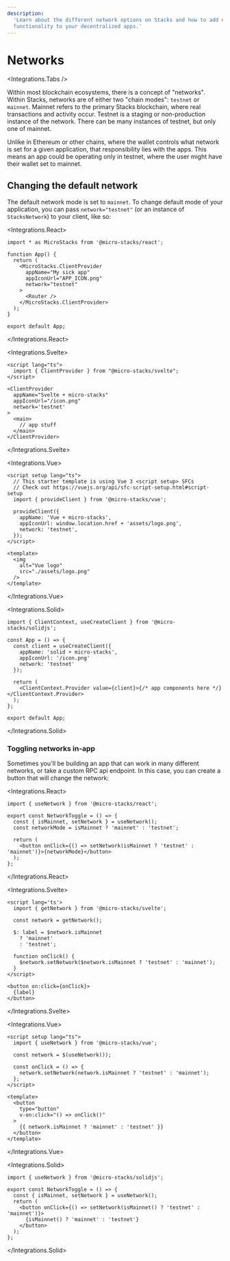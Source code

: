 ```yaml
---
description:
  'Learn about the different network options on Stacks and how to add network switching
  functionality to your decentralized apps.'
---
```



# Networks

<Integrations.Tabs />

Within most blockchain ecosystems, there is a concept of "networks". Within Stacks, networks are of
either two "chain modes": `testnet` or `mainnet`. Mainnet refers to the primary Stacks blockchain,
where real transactions and activity occur. Testnet is a staging or non-production instance of the
network. There can be many instances of testnet, but only one of mainnet.

Unlike in Ethereum or other chains, where the wallet controls what network is set for a given
application, that responsibility lies with the apps. This means an app could be operating only in
testnet, where the user might have their wallet set to mainnet.

## Changing the default network

The default network mode is set to `mainnet`. To change default mode of your application, you can
pass `network="testnet"` (or an instance of `StacksNetwork`) to your client, like so:

<Integrations.React>

```tsx {8} filename="app.tsx"
import * as MicroStacks from '@micro-stacks/react';

function App() {
  return (
    <MicroStacks.ClientProvider
      appName="My sick app"
      appIconUrl="APP_ICON.png"
      network="testnet"
    >
      <Router />
    </MicroStacks.ClientProvider>
  );
}

export default App;
```

</Integrations.React>

<Integrations.Svelte>

```svelte {8}  filename="app.svelte"
<script lang="ts">
  import { ClientProvider } from "@micro-stacks/svelte";
</script>

<ClientProvider
  appName="Svelte + micro-stacks"
  appIconUrl="/icon.png"
  network='testnet'
>
  <main>
    // app stuff
  </main>
</ClientProvider>
```

</Integrations.Svelte>

<Integrations.Vue>

```vue {9}  filename="app.vue"
<script setup lang="ts">
  // This starter template is using Vue 3 <script setup> SFCs
  // Check out https://vuejs.org/api/sfc-script-setup.html#script-setup
  import { provideClient } from '@micro-stacks/vue';

  provideClient({
    appName: 'Vue + micro-stacks',
    appIconUrl: window.location.href + 'assets/logo.png',
    network: 'testnet',
  });
</script>

<template>
  <img
    alt="Vue logo"
    src="./assets/logo.png"
  />
</template>
```

</Integrations.Vue>

<Integrations.Solid>

```tsx {7}  filename="app.tsx"
import { ClientContext, useCreateClient } from '@micro-stacks/solidjs';

const App = () => {
  const client = useCreateClient({
    appName: 'solid + micro-stacks',
    appIconUrl: '/icon.png'
    network: 'testnet'
  });

  return (
    <ClientContext.Provider value={client}>{/* app components here */}</ClientContext.Provider>
  );
};

export default App;
```

</Integrations.Solid>

### Toggling networks in-app

Sometimes you'll be building an app that can work in many different networks, or take a custom RPC
api endpoint. In this case, you can create a button that will change the network:

<Integrations.React>

```tsx filename="network-toggle.tsx"
import { useNetwork } from '@micro-stacks/react';

export const NetworkToggle = () => {
  const { isMainnet, setNetwork } = useNetwork();
  const networkMode = isMainnet ? 'mainnet' : 'testnet';

  return (
    <button onClick={() => setNetwork(isMainnet ? 'testnet' : 'mainnet')}>{networkMode}</button>
  );
};
```

</Integrations.React>

<Integrations.Svelte>

```svelte filename="network-toggle.svelte"
<script lang='ts'>
  import { getNetwork } from '@micro-stacks/svelte';

  const network = getNetwork();

  $: label = $network.isMainnet
    ? 'mainnet'
    : 'testnet';

  function onClick() {
    $network.setNetwork($network.isMainnet ? 'testnet' : 'mainnet');
  }
</script>

<button on:click={onClick}>
  {label}
</button>
```

</Integrations.Svelte>

<Integrations.Vue>

```vue filename="network-toggle.vue"
<script setup lang="ts">
  import { useNetwork } from '@micro-stacks/vue';

  const network = $(useNetwork());

  const onClick = () => {
    network.setNetwork(network.isMainnet ? 'testnet' : 'mainnet');
  };
</script>

<template>
  <button
    type="button"
    v-on:click="() => onClick()"
  >
    {{ network.isMainnet ? 'mainnet' : 'testnet' }}
  </button>
</template>
```

</Integrations.Vue>

<Integrations.Solid>

```tsx filename="network-toggle.tsx"
import { useNetwork } from '@micro-stacks/solidjs';

export const NetworkToggle = () => {
  const { isMainnet, setNetwork } = useNetwork();
  return (
    <button onClick={() => setNetwork(isMainnet() ? 'testnet' : 'mainnet')}>
      {isMainnet() ? 'mainnet' : 'testnet'}
    </button>
  );
};
```

</Integrations.Solid>
